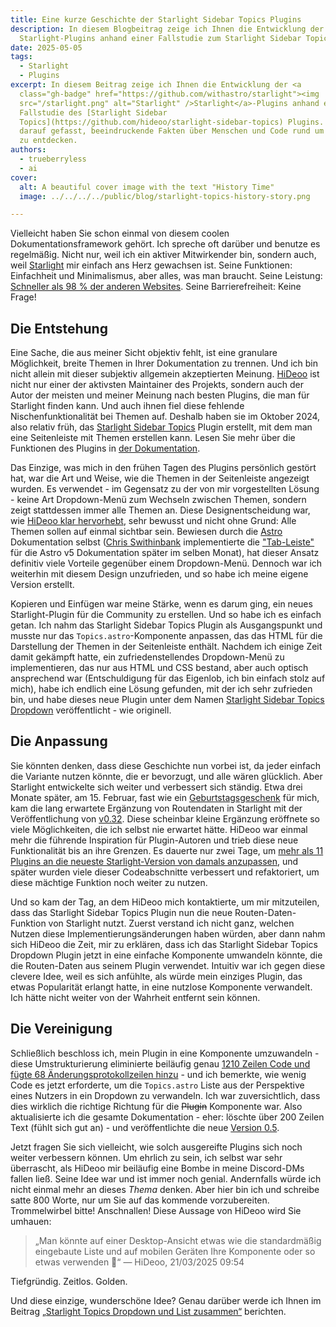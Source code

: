 ```yaml
---
title: Eine kurze Geschichte der Starlight Sidebar Topics Plugins
description: In diesem Blogbeitrag zeige ich Ihnen die Entwicklung der
  Starlight-Plugins anhand einer Fallstudie zum Starlight Sidebar Topics Plugin.
date: 2025-05-05
tags:
  - Starlight
  - Plugins
excerpt: In diesem Beitrag zeige ich Ihnen die Entwicklung der <a
  class="gh-badge" href="https://github.com/withastro/starlight"><img
  src="/starlight.png" alt="Starlight" />Starlight</a>-Plugins anhand einer
  Fallstudie des [Starlight Sidebar
  Topics](https://github.com/hideoo/starlight-sidebar-topics) Plugins. Seien Sie
  darauf gefasst, beeindruckende Fakten über Menschen und Code rund um Starlight
  zu entdecken.
authors:
  - trueberryless
  - ai
cover:
  alt: A beautiful cover image with the text "History Time"
  image: ../../../../public/blog/starlight-topics-history-story.png

---
```


Vielleicht haben Sie schon einmal von diesem coolen Dokumentationsframework gehört. Ich spreche oft darüber und benutze es regelmäßig. Nicht nur, weil ich ein aktiver Mitwirkender bin, sondern auch, weil [Starlight](https://starlight.astro.build) mir einfach ans Herz gewachsen ist. Seine Funktionen: Einfachheit und Minimalismus, aber alles, was man braucht. Seine Leistung: [Schneller als 98 % der anderen Websites](https://www.websitecarbon.com/website/starlight-astro-build-getting-started/). Seine Barrierefreiheit: Keine Frage!

## Die Entstehung

Eine Sache, die aus meiner Sicht objektiv fehlt, ist eine granulare Möglichkeit, breite Themen in Ihrer Dokumentation zu trennen. Und ich bin nicht allein mit dieser subjektiv allgemein akzeptierten Meinung. [HiDeoo](https://github.com/HiDeoo) ist nicht nur einer der aktivsten Maintainer des Projekts, sondern auch der Autor der meisten und meiner Meinung nach besten Plugins, die man für Starlight finden kann. Und auch ihnen fiel diese fehlende Nischenfunktionalität bei Themen auf. Deshalb haben sie im Oktober 2024, also relativ früh, das [Starlight Sidebar Topics](https://github.com/hideoo/starlight-sidebar-topics) Plugin erstellt, mit dem man eine Seitenleiste mit Themen erstellen kann. Lesen Sie mehr über die Funktionen des Plugins in [der Dokumentation](https://starlight-sidebar-topics.trueberryless.org/).

Das Einzige, was mich in den frühen Tagen des Plugins persönlich gestört hat, war die Art und Weise, wie die Themen in der Seitenleiste angezeigt wurden. Es verwendet - im Gegensatz zu der von mir vorgestellten Lösung - keine Art Dropdown-Menü zum Wechseln zwischen Themen, sondern zeigt stattdessen immer alle Themen an. Diese Designentscheidung war, wie [HiDeoo klar hervorhebt](https://github.com/HiDeoo/starlight-sidebar-topics/issues/2#issuecomment-2410196392), sehr bewusst und nicht ohne Grund: Alle Themen sollen auf einmal sichtbar sein. Bewiesen durch die [Astro](https://github.com/withastro) Dokumentation selbst ([Chris Swithinbank](https://github.com/delucis) implementierte die ["Tab-Leiste"](https://github.com/withastro/docs/pull/9890) für die Astro v5 Dokumentation später im selben Monat), hat dieser Ansatz definitiv viele Vorteile gegenüber einem Dropdown-Menü. Dennoch war ich weiterhin mit diesem Design unzufrieden, und so habe ich meine eigene Version erstellt.

Kopieren und Einfügen war meine Stärke, wenn es darum ging, ein neues Starlight-Plugin für die Community zu erstellen. Und so habe ich es einfach getan. Ich nahm das Starlight Sidebar Topics Plugin als Ausgangspunkt und musste nur das `Topics.astro`-Komponente anpassen, das das HTML für die Darstellung der Themen in der Seitenleiste enthält. Nachdem ich einige Zeit damit gekämpft hatte, ein zufriedenstellendes Dropdown-Menü zu implementieren, das nur aus HTML und CSS bestand, aber auch optisch ansprechend war (Entschuldigung für das Eigenlob, ich bin einfach stolz auf mich), habe ich endlich eine Lösung gefunden, mit der ich sehr zufrieden bin, und habe dieses neue Plugin unter dem Namen [Starlight Sidebar Topics Dropdown](https://github.com/trueberryless-org/starlight-sidebar-topics-dropdown) veröffentlicht - wie originell.

## Die Anpassung

Sie könnten denken, dass diese Geschichte nun vorbei ist, da jeder einfach die Variante nutzen könnte, die er bevorzugt, und alle wären glücklich. Aber Starlight entwickelte sich weiter und verbessert sich ständig. Etwa drei Monate später, am 15. Februar, fast wie ein [Geburtstagsgeschenk](../../../../../blog/20th-birthday/) für mich, kam die lang erwartete Ergänzung von Routendaten in Starlight mit der Veröffentlichung von [v0.32](https://github.com/withastro/starlight/releases/tag/@astrojs/starlight@0.32.0). Diese scheinbar kleine Ergänzung eröffnete so viele Möglichkeiten, die ich selbst nie erwartet hätte. HiDeoo war einmal mehr die führende Inspiration für Plugin-Autoren und trieb diese neue Funktionalität bis an ihre Grenzen. Es dauerte nur zwei Tage, um [mehr als 11 Plugins an die neueste Starlight-Version von damals anzupassen](https://bsky.app/profile/hideoo.dev/post/3liffpudc5c2b), und später wurden viele dieser Codeabschnitte verbessert und refaktoriert, um diese mächtige Funktion noch weiter zu nutzen.

Und so kam der Tag, an dem HiDeoo mich kontaktierte, um mir mitzuteilen, dass das Starlight Sidebar Topics Plugin nun die neue Routen-Daten-Funktion von Starlight nutzt. Zuerst verstand ich nicht ganz, welchen Nutzen diese Implementierungsänderungen haben würden, aber dann nahm sich HiDeoo die Zeit, mir zu erklären, dass ich das Starlight Sidebar Topics Dropdown Plugin jetzt in eine einfache Komponente umwandeln könnte, die die Routen-Daten aus seinem Plugin verwendet. Intuitiv war ich gegen diese clevere Idee, weil es sich anfühlte, als würde mein einziges Plugin, das etwas Popularität erlangt hatte, in eine nutzlose Komponente verwandelt. Ich hätte nicht weiter von der Wahrheit entfernt sein können.

## Die Vereinigung

Schließlich beschloss ich, mein Plugin in eine Komponente umzuwandeln - diese Umstrukturierung eliminierte beiläufig genau [1210 Zeilen Code und fügte 68 Änderungsprotokollzeilen hinzu](https://github.com/trueberryless-org/starlight-sidebar-topics-dropdown/pull/40) - und ich bemerkte, wie wenig Code es jetzt erforderte, um die `Topics.astro` Liste aus der Perspektive eines Nutzers in ein Dropdown zu verwandeln. Ich war zuversichtlich, dass dies wirklich die richtige Richtung für die ~~Plugin~~ Komponente war. Also aktualisierte ich die gesamte Dokumentation - eher: löschte über 200 Zeilen Text (fühlt sich gut an) - und veröffentlichte die neue [Version 0.5](https://github.com/trueberryless-org/starlight-sidebar-topics-dropdown/releases/tag/starlight-sidebar-topics-dropdown%400.5.0).

Jetzt fragen Sie sich vielleicht, wie solch ausgereifte Plugins sich noch weiter verbessern können. Um ehrlich zu sein, ich selbst war sehr überrascht, als HiDeoo mir beiläufig eine Bombe in meine Discord-DMs fallen ließ. Seine Idee war und ist immer noch genial. Andernfalls würde ich nicht einmal mehr an dieses *Thema* denken. Aber hier bin ich und schreibe satte 800 Worte, nur um Sie auf das kommende vorzubereiten. Trommelwirbel bitte! Anschnallen! Diese Aussage von HiDeoo wird Sie umhauen:

> „Man könnte auf einer Desktop-Ansicht etwas wie die standardmäßig eingebaute Liste und auf mobilen Geräten Ihre Komponente oder so etwas verwenden 🧠“ — HiDeoo, 21/03/2025 09:54

Tiefgründig. Zeitlos. Golden.

Und diese einzige, wunderschöne Idee? Genau darüber werde ich Ihnen im Beitrag [„Starlight Topics Dropdown und List zusammen“](../../../../../blog/starlight-dropdown-and-list-together/) berichten.
